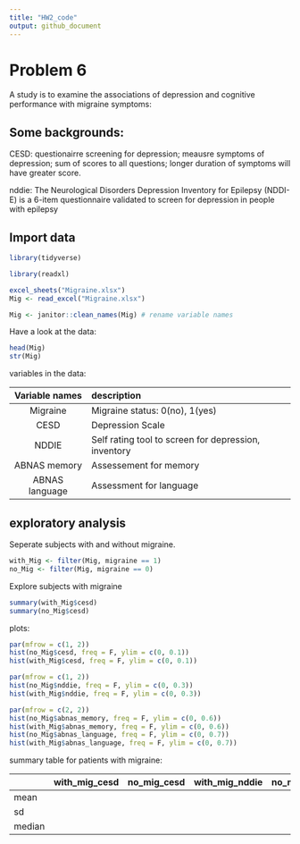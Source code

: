 ```yaml
---
title: "HW2_code"
output: github_document
---
```


# Problem 6

A study is to examine the associations of depression and cognitive performance with migraine symptoms: 

## Some backgrounds:

CESD: questionairre screening for depression; meausre symptoms of depression; sum of scores to all questions; longer duration of symptoms will have greater score.

nddie: The Neurological Disorders Depression Inventory for Epilepsy (NDDI-E) is a 6-item questionnaire validated to screen for depression in people with epilepsy


## Import data

```r
library(tidyverse)
```


```r
library(readxl)

excel_sheets("Migraine.xlsx")
Mig <- read_excel("Migraine.xlsx")

Mig <- janitor::clean_names(Mig) # rename variable names
```

Have a look at the data:

```r
head(Mig)
str(Mig)
```

variables in the data:

| Variable names |   description  |
|:---------------:|:-----------------|
|Migraine        |Migraine status: 0(no), 1(yes) |
|CESD            |Depression Scale|
|NDDIE           |Self rating tool to screen for depression, inventory|
|ABNAS memory    |Assessement for memory |
|ABNAS language  |Assessment for language |

## exploratory analysis

Seperate subjects with and without migraine.

```r
with_Mig <- filter(Mig, migraine == 1)
no_Mig <- filter(Mig, migraine == 0)
```

Explore subjects with migraine

```r
summary(with_Mig$cesd)
summary(no_Mig$cesd)
```


plots:

```r
par(mfrow = c(1, 2))
hist(no_Mig$cesd, freq = F, ylim = c(0, 0.1))
hist(with_Mig$cesd, freq = F, ylim = c(0, 0.1))
```

```r
par(mfrow = c(1, 2))
hist(no_Mig$nddie, freq = F, ylim = c(0, 0.3))
hist(with_Mig$nddie, freq = F, ylim = c(0, 0.3))
```


```r
par(mfrow = c(2, 2))
hist(no_Mig$abnas_memory, freq = F, ylim = c(0, 0.6))
hist(with_Mig$abnas_memory, freq = F, ylim = c(0, 0.6))
hist(no_Mig$abnas_language, freq = F, ylim = c(0, 0.7))
hist(with_Mig$abnas_language, freq = F, ylim = c(0, 0.7))
```


summary table for patients with migraine: 

|         |with_mig_cesd  |no_mig_cesd  |with_mig_nddie |no_mig_nddie |with_mig_memory|no_mig_memory|with_mig_language|no_mig_languge|
|---------|---------------|-------------|---------------|-------------|---------------|-------------|---------------|---------------|
|mean     | 
|sd| 
|median   |